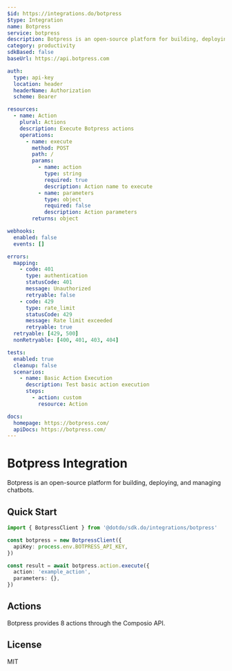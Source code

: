 ```yaml
---
$id: https://integrations.do/botpress
$type: Integration
name: Botpress
service: botpress
description: Botpress is an open-source platform for building, deploying, and managing chatbots.
category: productivity
sdkBased: false
baseUrl: https://api.botpress.com

auth:
  type: api-key
  location: header
  headerName: Authorization
  scheme: Bearer

resources:
  - name: Action
    plural: Actions
    description: Execute Botpress actions
    operations:
      - name: execute
        method: POST
        path: /
        params:
          - name: action
            type: string
            required: true
            description: Action name to execute
          - name: parameters
            type: object
            required: false
            description: Action parameters
        returns: object

webhooks:
  enabled: false
  events: []

errors:
  mapping:
    - code: 401
      type: authentication
      statusCode: 401
      message: Unauthorized
      retryable: false
    - code: 429
      type: rate_limit
      statusCode: 429
      message: Rate limit exceeded
      retryable: true
  retryable: [429, 500]
  nonRetryable: [400, 401, 403, 404]

tests:
  enabled: true
  cleanup: false
  scenarios:
    - name: Basic Action Execution
      description: Test basic action execution
      steps:
        - action: custom
          resource: Action

docs:
  homepage: https://botpress.com/
  apiDocs: https://botpress.com/
---
```


# Botpress Integration

Botpress is an open-source platform for building, deploying, and managing chatbots.

## Quick Start

```typescript
import { BotpressClient } from '@dotdo/sdk.do/integrations/botpress'

const botpress = new BotpressClient({
  apiKey: process.env.BOTPRESS_API_KEY,
})

const result = await botpress.action.execute({
  action: 'example_action',
  parameters: {},
})
```

## Actions

Botpress provides 8 actions through the Composio API.

## License

MIT

